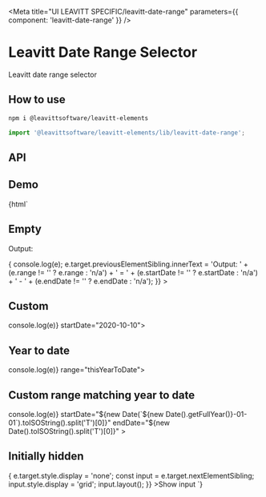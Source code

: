 

<Meta title="UI LEAVITT SPECIFIC/leavitt-date-range" parameters={{ component: 'leavitt-date-range' }} />

# Leavitt Date Range Selector

Leavitt date range selector

## How to use

```bash
npm i @leavittsoftware/leavitt-elements
```

```js
import '@leavittsoftware/leavitt-elements/lib/leavitt-date-range';
```

## API

<ArgsTable of="leavitt-date-range" />

## Demo

<Canvas withToolbar>
  <Story name="Docs">{html`
    <h2 demo>Empty</h2>
    <p>Output:</p>
    <leavitt-date-range
      @date-range-changed=${e => {
        console.log(e);
        e.target.previousElementSibling.innerText =
          'Output: ' + (e.range != '' ? e.range : 'n/a') + ' = ' + (e.startDate != '' ? e.startDate : 'n/a') + ' - ' + (e.endDate != '' ? e.endDate : 'n/a');
      }}
    ></leavitt-date-range>
    <h2 demo>Custom <span></span></h2>
    <leavitt-date-range @date-range-changed=${e => console.log(e)} startDate="2020-10-10"></leavitt-date-range>
    <h2 demo>Year to date <span></span></h2>
    <leavitt-date-range @date-range-changed=${e => console.log(e)} range="thisYearToDate"></leavitt-date-range>
    <h2 demo>Custom range matching year to date <span></span></h2>
    <leavitt-date-range
      @date-range-changed=${e => console.log(e)}
      startDate="${new Date(`${new Date().getFullYear()}-01-01`).toISOString().split('T')[0]}"
      endDate="${new Date().toISOString().split('T')[0]}"
    ></leavitt-date-range>
    <h2 demo>Initially hidden <span></span></h2>
    <mwc-button
      @click=${async e => {
        e.target.style.display = 'none';
        const input = e.target.nextElementSibling;
        input.style.display = 'grid';
        input.layout();
      }}
      >Show input</mwc-button
    >
    <leavitt-date-range style="display:none;" @date-range-changed=${e => console.log(e)}></leavitt-date-range>
  `}</Story>
</Canvas>
